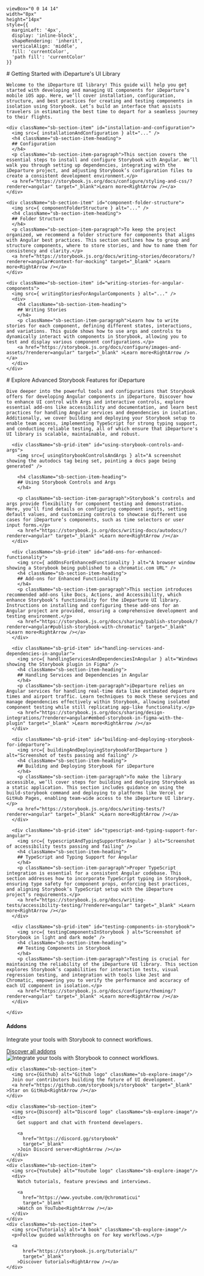 


    viewBox="0 0 14 14" 
    width="8px" 
    height="14px" 
    style={{ 
      marginLeft: '4px',
      display: 'inline-block',
      shapeRendering: 'inherit',
      verticalAlign: 'middle',
      fill: 'currentColor',
      'path fill': 'currentColor'
    }}
>
  <path d="m11.1 7.35-5.5 5.5a.5.5 0 0 1-.7-.7L10.04 7 4.9 1.85a.5.5 0 1 1 .7-.7l5.5 5.5c.2.2.2.5 0 .7Z" />
</svg>

<Meta title="Getting Started" />

<div className="sb-container" id="getting-started-section">
  <div className='sb-section-title'>
    # Getting Started with iDeparture's UI Library

    Welcome to the iDeparture UI library! This guide will help you get started with developing and managing UI components for iDeparture’s mobile iOS app. Here, we’ll cover installation, configuration, structure, and best practices for creating and testing components in isolation using Storybook. Let’s build an interface that assists travelers in estimating the best time to depart for a seamless journey to their flights.
  </div>
  <div className="sb-section">
    
    <div className="sb-section-item" id="installation-and-configuration">
      <img src={ installationAndConfiguration } alt="..." />
      <h4 className="sb-section-item-heading">
      ## Configuration
      </h4>
      <p className="sb-section-item-paragraph">This section covers the essential steps to install and configure Storybook with Angular. We’ll walk you through setting up dependencies, integrating with the iDeparture project, and adjusting Storybook’s configuration files to create a consistent development environment.</p>
      <a href="https://storybook.js.org/docs/configure/styling-and-css/?renderer=angular" target="_blank">Learn more<RightArrow /></a>
    </div>
    
    <div className="sb-section-item" id="component-folder-structure">
      <img src={ componentFolderStructure } alt="..." />
      <h4 className="sb-section-item-heading">
      ## Folder Structure
      </h4>
      <p className="sb-section-item-paragraph">To keep the project organized, we recommend a folder structure for components that aligns with Angular best practices. This section outlines how to group and structure components, where to store stories, and how to name them for consistency and clarity.</p>
      <a href="https://storybook.js.org/docs/writing-stories/decorators/?renderer=angular#context-for-mocking" target="_blank" >Learn more<RightArrow /></a>
    </div>
    
    <div className="sb-section-item" id="writing-stories-for-angular-components">
      <img src={ writingStoriesForAngularComponents } alt="..." />
      <div>
        <h4 className="sb-section-item-heading">
        ## Writing Stories
        </h4>
        <p className="sb-section-item-paragraph">Learn how to write stories for each component, defining different states, interactions, and variations. This guide shows how to use args and controls to dynamically interact with components in Storybook, allowing you to test and display various component configurations.</p>
        <a href="https://storybook.js.org/docs/configure/images-and-assets/?renderer=angular" target="_blank" >Learn more<RightArrow /></a>
      </div>
    </div>

  </div>
</div>

<div className="sb-container">
  <div className='sb-section-title'>
    # Explore Advanced Storybook Features for iDeparture

    Dive deeper into the powerful tools and configurations that Storybook offers for developing Angular components in iDeparture. Discover how to enhance UI control with Args and interactive controls, explore essential add-ons like accessibility and documentation, and learn best practices for handling Angular services and dependencies in isolation. Additionally, we cover building and deploying your Storybook setup to enable team access, implementing TypeScript for strong typing support, and conducting reliable testing, all of which ensure that iDeparture's UI library is scalable, maintainable, and robust.
  </div>

  <div className="sb-section">
    <div className="sb-features-grid">
      
      <div className="sb-grid-item" id="using-storybook-controls-and-args">
        <img src={ usingStorybookControlsAndArgs } alt="A screenshot showing the autodocs tag being set, pointing a docs page being generated" />
        
        <h4 className="sb-section-item-heading">
        ## Using Storybook Controls and Args
        </h4>
        
        <p className="sb-section-item-paragraph">Storybook’s controls and args provide flexibility for component testing and demonstration. Here, you’ll find details on configuring component inputs, setting default values, and customizing controls to showcase different use cases for iDeparture’s components, such as time selectors or user input forms.</p>
        <a href="https://storybook.js.org/docs/writing-docs/autodocs/?renderer=angular" target="_blank" >Learn more<RightArrow /></a>
      </div>
      
      <div className="sb-grid-item" id="add-ons-for-enhanced-functionality">
        <img src={ addOnsForEnhancedFunctionality } alt="A browser window showing a Storybook being published to a chromatic.com URL" />
        <h4 className="sb-section-item-heading">
        ## Add-ons for Enhanced Functionality
        </h4>
        <p className="sb-section-item-paragraph">This section introduces recommended add-ons like Docs, Actions, and Accessibility, which enhance Storybook’s functionality for the iDeparture UI library. Instructions on installing and configuring these add-ons for an Angular project are provided, ensuring a comprehensive development and testing environment.</p>
        <a href="https://storybook.js.org/docs/sharing/publish-storybook/?renderer=angular#publish-storybook-with-chromatic" target="_blank" >Learn more<RightArrow /></a>
      </div>
      
      <div className="sb-grid-item" id="handling-services-and-dependencies-in-angular">
        <img src={ handlingServicesAndDependenciesInAngular } alt="Windows showing the Storybook plugin in Figma" />
        <h4 className="sb-section-item-heading">
        ## Handling Services and Dependencies in Angular
        </h4>
        <p className="sb-section-item-paragraph">iDeparture relies on Angular services for handling real-time data like estimated departure times and airport traffic. Learn techniques to mock these services and manage dependencies effectively within Storybook, allowing isolated component testing while still replicating app-like functionality.</p>
        <a href="https://storybook.js.org/docs/sharing/design-integrations/?renderer=angular#embed-storybook-in-figma-with-the-plugin" target="_blank" >Learn more<RightArrow /></a>
      </div>
      
      <div className="sb-grid-item" id="building-and-deploying-storybook-for-ideparture">
        <img src={ buildingAndDeployingStorybookForIDeparture } alt="Screenshot of tests passing and failing" />
        <h4 className="sb-section-item-heading">
        ## Building and Deploying Storybook for iDeparture
        </h4>
        <p className="sb-section-item-paragraph">To make the library accessible, we’ll cover steps for building and deploying Storybook as a static application. This section includes guidance on using the build-storybook command and deploying to platforms like Vercel or GitHub Pages, enabling team-wide access to the iDeparture UI library.</p>
        <a href="https://storybook.js.org/docs/writing-tests/?renderer=angular" target="_blank" >Learn more<RightArrow /></a>
      </div>
      
      <div className="sb-grid-item" id="typescript-and-typing-support-for-angular">
        <img src={ typescriptAndTypingSupportForAngular } alt="Screenshot of accessibility tests passing and failing" />
        <h4 className="sb-section-item-heading">
        ## TypeScript and Typing Support for Angular
        </h4>
        <p className="sb-section-item-paragraph">Proper TypeScript integration is essential for a consistent Angular codebase. This section addresses how to incorporate TypeScript typing in Storybook, ensuring type safety for component props, enforcing best practices, and aligning Storybook’s TypeScript setup with the iDeparture project’s requirements.</p>
        <a href="https://storybook.js.org/docs/writing-tests/accessibility-testing/?renderer=angular" target="_blank" >Learn more<RightArrow /></a>
      </div>
      
      <div className="sb-grid-item" id="testing-components-in-storybook">
        <img src={ testingComponentsInStorybook } alt="Screenshot of Storybook in light and dark mode" />
        <h4 className="sb-section-item-heading">
        ## Testing Components in Storybook
        </h4>
        <p className="sb-section-item-paragraph">Testing is crucial for maintaining the reliability of the iDeparture UI library. This section explores Storybook’s capabilities for interaction tests, visual regression testing, and integration with tools like Jest and Chromatic, empowering you to verify the performance and accuracy of each UI component in isolation.</p>
        <a href="https://storybook.js.org/docs/configure/theming/?renderer=angular" target="_blank" >Learn more<RightArrow /></a>
      </div>

    </div>
  </div>

</div>

<div className='sb-addon'>
  
  <div className='sb-addon-text'>
    <h4>Addons</h4>
    <p className="sb-section-item-paragraph">Integrate your tools with Storybook to connect workflows.</p>
    <a href="https://storybook.js.org/addons/" target="_blank" >Discover all addons<RightArrow /></a>
  </div>

  <div className='sb-addon-img'>
    <img src={AddonLibrary} alt="Integrate your tools with Storybook to connect workflows." />
  </div>

</div>

<div className="sb-section sb-socials">
    
    <div className="sb-section-item">
      <img src={Github} alt="Github logo" className="sb-explore-image"/>
      Join our contributors building the future of UI development.
      <a href="https://github.com/storybookjs/storybook" target="_blank" >Star on GitHub<RightArrow /></a>
    </div>
    
    <div className="sb-section-item">
      <img src={Discord} alt="Discord logo" className="sb-explore-image"/>
      <div>
        Get support and chat with frontend developers.

        <a
          href="https://discord.gg/storybook"
          target="_blank"
        >Join Discord server<RightArrow /></a>
      </div>
    </div>
    <div className="sb-section-item">
      <img src={Youtube} alt="Youtube logo" className="sb-explore-image"/>
      <div>
        Watch tutorials, feature previews and interviews.

        <a
          href="https://www.youtube.com/@chromaticui"
          target="_blank"
        >Watch on YouTube<RightArrow /></a>
      </div>
    </div>
    <div className="sb-section-item">
      <img src={Tutorials} alt="A book" className="sb-explore-image"/>
      <p>Follow guided walkthroughs on for key workflows.</p>

      <a
          href="https://storybook.js.org/tutorials/"
          target="_blank"
        >Discover tutorials<RightArrow /></a>
    </div>
</div>

<style>
  {`
  .sb-container {
    margin-bottom: 48px;
  }

  .sb-section {
    width: 100%;
    display: flex;
    flex-direction: row;
    gap: 20px;
  }

  img {
    object-fit: cover;
  }

  .sb-section-title {
    margin-bottom: 32px;
  }

  .sb-section a:not(h1 a, h2 a, h3 a) {
    font-size: 14px;
  }

  .sb-section-item, .sb-grid-item {
    flex: 1;
    display: flex;
    flex-direction: column;
  }

  .sb-section-item-heading {
    padding-top: 20px !important;
    padding-bottom: 5px !important;
    margin: 0 !important;
  }
  .sb-section-item-paragraph {
    margin: 0;
    padding-bottom: 10px;
  }

  .sb-chevron {
    margin-left: 5px;
  }

  .sb-features-grid {
    display: grid;
    grid-template-columns: repeat(2, 1fr);
    grid-gap: 32px 20px;
  }

  .sb-socials {
    display: grid;
    grid-template-columns: repeat(4, 1fr);
  }

  .sb-socials p {
    margin-bottom: 10px;
  }

  .sb-explore-image {
    max-height: 32px;
    align-self: flex-start;
  }

  .sb-addon {
    width: 100%;
    display: flex;
    align-items: center;
    position: relative;
    background-color: #EEF3F8;
    border-radius: 5px;
    border: 1px solid rgba(0, 0, 0, 0.05);
    background: #EEF3F8;
    height: 180px;
    margin-bottom: 48px;
    overflow: hidden;
  }

  .sb-addon-text {
    padding-left: 48px;
    max-width: 240px;
  }

  .sb-addon-text h4 {
    padding-top: 0px;
  }

  .sb-addon-img {
    position: absolute;
    left: 345px;
    top: 0;
    height: 100%;
    width: 200%;
    overflow: hidden;
  }

  .sb-addon-img img {
    width: 650px;
    transform: rotate(-15deg);
    margin-left: 40px;
    margin-top: -72px;
    box-shadow: 0 0 1px rgba(255, 255, 255, 0);
    backface-visibility: hidden;
  }

  @media screen and (max-width: 800px) {
    .sb-addon-img {
      left: 300px;
    }
  }

  @media screen and (max-width: 600px) {
    .sb-section {
      flex-direction: column;
    }

    .sb-features-grid {
      grid-template-columns: repeat(1, 1fr);
    }

    .sb-socials {
      grid-template-columns: repeat(2, 1fr);
    }

    .sb-addon {
      height: 280px;
      align-items: flex-start;
      padding-top: 32px;
      overflow: hidden;
    }

    .sb-addon-text {
      padding-left: 24px;
    }

    .sb-addon-img {
      right: 0;
      left: 0;
      top: 130px;
      bottom: 0;
      overflow: hidden;
      height: auto;
      width: 124%;
    }

    .sb-addon-img img {
      width: 1200px;
      transform: rotate(-12deg);
      margin-left: 0;
      margin-top: 48px;
      margin-bottom: -40px;
      margin-left: -24px;
    }
  }
  `}
</style>
